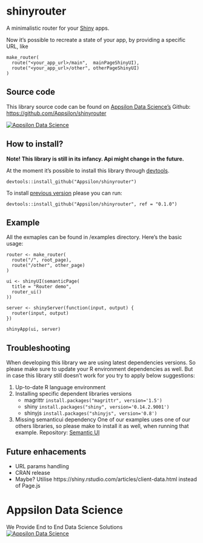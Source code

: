 <link href="http://fonts.googleapis.com/css?family=Lato:300,300italic|Inconsolata" rel="stylesheet" type="text/css">
<link href='docs/style.css' rel='stylesheet' type='text/css'>

shinyrouter
===========

<div class="subheader">A minimalistic router for your [Shiny](https://shiny.rstudio.com/) apps.</div>

<div class="section level2">
Now it's possible to recreate a state of your app, by providing a specific URL, like 
```
make_router(
  route("<your_app_url>/main",  mainPageShinyUI),
  route("<your_app_url>/other", otherPageShinyUI)
)
```
<!--
TODO We would like to have a nice graphic explaning routing mechanism
-->

<!--
TODO [Live demo can be found here](http://appsilondatascience.com/demos/shinyrouter)
-->


</div>

Source code {.darkslide}
-----------

This library source code can be found on [Appsilon Data Science's](http://appsilondatascience.com) Github:
<br>
[https://github.com/Appsilon/shinyrouter](https://github.com/Appsilon/shinyrouter)

<div class="logo"><a href="http://appsilondatascience.com"><img alt="Appsilon Data Science" src="https://cdn.rawgit.com/Appsilon/website-cdn/gh-pages/logo-white.png"/></a></div>

How to install?
---------------
**Note! This library is still in its infancy. Api might change in the future.**

At the moment it's possible to install this library through [devtools](https://github.com/hadley/devtools).
```
devtools::install_github("Appsilon/shinyrouter")
```

To install [previous version](https://github.com/Appsilon/shinyrouter/blob/master/CHANGELOG.md) please you can run:
```
devtools::install_github("Appsilon/shinyrouter", ref = "0.1.0")
```

Example {.firebrick}
-------
All the exmaples can be found in /examples directory.
Here's the basic usage:
```
router <- make_router(
  route("/", root_page),
  route("/other", other_page)
)

ui <- shinyUI(semanticPage(
  title = "Router demo",
  router_ui()
))

server <- shinyServer(function(input, output) {
  router(input, output)
})

shinyApp(ui, server)
```

Troubleshooting
-----------------
When developing this library we are using latest dependencies versions. So please make sure to update your R environment dependencies as well. But in case this library still doesn't work for you try to apply below suggestions:

1. Up-to-date R language environment
2. Installing specific dependent libraries versions
    * magrittr 
    ` install.packages("magrittr", version='1.5') `
    * shiny
    ` install.packages("shiny", version='0.14.2.9001') `
    * shinyjs
    ` install.packages("shinyjs", version='0.8') `

3. Missing semanticui dependency
One of our examples uses one of our others libraries, so please make to install it as well, when running that example.
Repository: [Semantic UI](https://github.com/Appsilon/semanticui)

Future enhacements {.darkorange}
------------------
* URL params handling
* CRAN release
* Maybe? Utilise https://shiny.rstudio.com/articles/client-data.html instead of Page.js
 
Appsilon Data Science {.footer}
=====================

<div class="subheader"> We Provide End to End Data Science Solutions </div>

<div class="logo"><a href="http://appsilondatascience.com">![Appsilon Data Science](https://cdn.rawgit.com/Appsilon/website-cdn/gh-pages/logo-white.png)</a></div>

